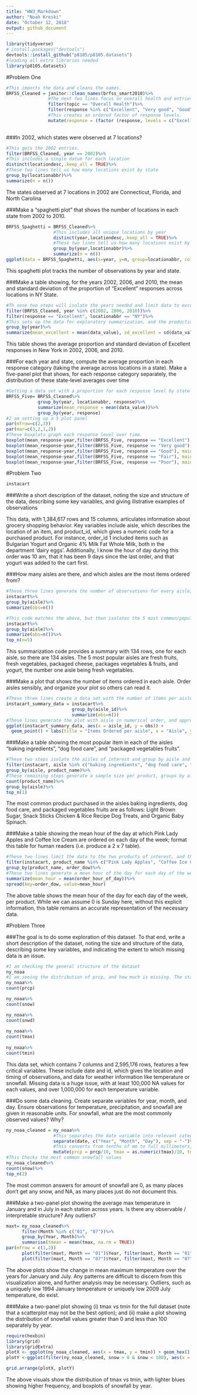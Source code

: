```yaml
---
title: "HW3_Markdown"
author: "Noah Kreski"
date: "October 12, 2018"
output: github_document
---
```

``` r
library(tidyverse)
# install.packages("devtools")
devtools::install_github("p8105/p8105.datasets")
#loading all extra libraries needed
library(p8105.datasets)
```

#Problem One

```r
#This imports the data and cleans the names.
BRFSS_Cleaned = janitor::clean_names(brfss_smart2010)%>%
                #The next two lines focus on overall health and entries with one of five relevant response levels.
                filter(topic == "Overall Health")%>%
                filter(response %in% c("Excellent", "Very good", "Good", "Fair", "Poor"))%>%
                #This creates an ordered factor of response levels.
                mutate(response = (factor (response, levels = c("Excellent", "Very good", "Good", "Fair", "Poor"))))
                
```

###In 2002, which states were observed at 7 locations?

```r
#This gets the 2002 entries.
filter(BRFSS_Cleaned, year == 2002)%>%
#This includes a single datum for each location
distinct(locationdesc,.keep_all = TRUE)%>%
#These two lines tell us how many locations exist by state
group_by(locationabbr)%>%
summarize(n = n())
```

The states observed at 7 locations in 2002 are Connecticut, Florida, and North Carolina

###Make a “spaghetti plot” that shows the number of locations in each state from 2002 to 2010.

```r

BRFSS_Spaghetti = BRFSS_Cleaned%>%
                  #This includes all unique locations by year
                  distinct(year,locationdesc,.keep_all = TRUE)%>%
                  #These two lines tell us how many locations exist by state and year
                  group_by(year,locationabbr)%>%
                  summarize(n = n())
ggplot(data = BRFSS_Spaghetti, aes(x=year, y=n, group=locationabbr, color = locationabbr)) + geom_line()
```

This spaghetti plot tracks the number of observations by year and state.

###Make a table showing, for the years 2002, 2006, and 2010, the mean and standard deviation of the proportion of “Excellent” responses across locations in NY State.
```r
#Th sese two steps will isolate the years needed and limit data to excellent responses across NY
filter(BRFSS_Cleaned, year %in% c(2002, 2006, 2010))%>%
filter(response == "Excellent", locationabbr == "NY")%>%
#This sets up the data for exploratory summarization, and the production of a mean and standard deviation
group_by(year)%>%
summarize(mean_excellent = mean(data_value), sd_excellent = sd(data_value))

```

This table shows the average proportion and standard deviation of Excellent responses in New York in 2002, 2006, and 2010.

###For each year and state, compute the average proportion in each response category (taking the average across locations in a state). Make a five-panel plot that shows, for each response category separately, the distribution of these state-level averages over time

```r
#Getting a data set with a proportion for each response level by state and year
BRFSS_Five= BRFSS_Cleaned%>%
            group_by(year, locationabbr, response)%>%
            summarize(mean_response = mean(data_value))%>%
            group_by(year, response)
#I am setting up a 5 plot panel
par(mfrow=c(2,3))
par(mar=c(3,2,1,2))
#These boxplots graph each response level over time.
boxplot(mean_response~year,filter(BRFSS_Five, response == "Excellent"), main = "Excellent")
boxplot(mean_response~year,filter(BRFSS_Five, response == "Very good"), main = "Very Good")
boxplot(mean_response~year,filter(BRFSS_Five, response == "Good"), main = "Good")
boxplot(mean_response~year,filter(BRFSS_Five, response == "Fair"), main = "Fair")
boxplot(mean_response~year,filter(BRFSS_Five, response == "Poor"), main = "Poor")
```

#Problem Two

```r
instacart
```

###Write a short description of the dataset, noting the size and structure of the data, describing some key variables, and giving illstrative examples of observations

This data, with 1,384,617 rows and 15 columns, articulates information about grocery shopping behavior. Key variables include aisle, which describes the location of an item, and product_id, which gives a numeric code for a purchased product. For instance, order_id 1 included items such as Bulgarian Yogurt and Organic 4% Milk Fat Whole Milk, both in the department 'dairy eggs'. Additionally, I know the hour of day during this order was 10 am, that it has been 9 days since the last order, and that yogurt was added to the cart first.

###How many aisles are there, and which aisles are the most items ordered from?
```r
#These three lines generate the number of observations for every aisle, and by extension, includes every aisle as a row. 
instacart%>%
group_by(aisle)%>%
summarize(obs=n())

#This code matches the above, but then isolates the 5 most common/popular aisles.
instacart%>%
group_by(aisle)%>%
summarize(obs=n())%>%
top_n(n=5)
```
This summarization code provides a summary with 134 rows, one for each aisle, so there are 134 aisles. The 5 most popular aisles are fresh fruits, fresh vegetables, packaged cheese, packages vegetables & fruits, and yogurt, the number one aisle being fresh vegetables.

###Make a plot that shows the number of items ordered in each aisle. Order aisles sensibly, and organize your plot so others can read it.
```r
#These three lines create a data set with the number of items per aisle, ready for plotting
instacart_summary_data = instacart%>%
                         group_by(aisle_id)%>%
                         summarize(obs=n())
#These lines generate the plot with aisle in numerical order, and appropriate labels
ggplot(instacart_summary_data, aes(x = aisle_id, y = obs)) + 
  geom_point() + labs(title = "Items Ordered per aisle", x = "Aisle", y = "Orders")
```

###Make a table showing the most popular item in each of the aisles “baking ingredients”, “dog food care”, and “packaged vegetables fruits”.

```r
#These two steps isolate the aisles of interest and group by aisle and product name for analyses
filter(instacart, aisle %in% c("baking ingredients", "dog food care", "packaged vegetables fruits"))%>%
group_by(aisle, product_name)%>%
#These remaining steps generate a sample size per product, groups by aisle, and generates the most common product in each category
count(product_name)%>%
group_by(aisle)%>%
top_n(1)
```
The most common product purchased in the aisles baking ingredients, dog food care, and packaged vegetables fruits are as follows: Light Brown Sugar, Snack Sticks Chicken & Rice Recipe Dog Treats, and Organic Baby Spinach.

###Make a table showing the mean hour of the day at which Pink Lady Apples and Coffee Ice Cream are ordered on each day of the week; format this table for human readers (i.e. produce a 2 x 7 table).

```r
#These two lines limit the data to the two products of interest, and then group by product and day of week
filter(instacart, product_name %in% c("Pink Lady Apples", "Coffee Ice Cream"))%>%
group_by(product_name, order_dow)%>%
#These two lines generate a mean hour of the day for each day of the week and product, before creating a more readable 2x7 table
summarize(mean_hour = mean(order_hour_of_day))%>%
spread(key=order_dow, value=mean_hour)
```
The above table shows the mean hour of the day for each day of the week, per product. While we can assume 0 is Sunday here, without this explicit information, this table remains an accurate representation of the necessary data.

#Problem Three

###The goal is to do some exploration of this dataset. To that end, write a short description of the dataset, noting the size and structure of the data, describing some key variables, and indicating the extent to which missing data is an issue. 
```r
#I am checking the general structure of the dataset
ny_noaa
#I am seeing the distribution of prcp, and how much is missing. The statements below are the same goal for each variable
ny_noaa%>%
count(prcp)

ny_noaa%>%
count(snow)

ny_noaa%>%
count(snwd)
  
ny_noaa%>%
count(tmax)
  
ny_noaa%>%
count(tmin)
```

This data set, which contains 7 columns and 2,595,176 rows, features a few critical variables. These include date and id, which gives the location and timing of observations, and data for weather information like temperature or snowfall. Missing data is a huge issue, with at least 100,000 NA values for each values, and over 1,000,000 for each temperature variable.

###Do some data cleaning. Create separate variables for year, month, and day. Ensure observations for temperature, precipitation, and snowfall are given in reasonable units. For snowfall, what are the most commonly observed values? Why?

```r
ny_noaa_cleaned = ny_noaa%>%
                  #This separates the date variable into relevant categories.
                  separate(date, c("Year", "Month", "Day"), sep = "-")%>%
                  #This converts from tenths of mm to full millimeters, and from tenths of degrees Celsius to full degrees.
                  mutate(prcp = prcp/10, tmax = as.numeric(tmax)/10, tmin = as.numeric(tmin)/10)
#This Checks the most common snowfall values
ny_noaa_cleaned%>%
count(snow)%>%
top_n(2)
```

The most common answers for amount of snowfall are 0, as many places don't get any snow, and NA, as many places just do not document this.

###Make a two-panel plot showing the average max temperature in January and in July in each station across years. Is there any observable / interpretable structure? Any outliers?

```r
maxt= ny_noaa_cleaned%>%
      filter(Month %in% c("01", "07"))%>%
      group_by(Year, Month)%>%
      summarise(tmean = mean(tmax, na.rm = TRUE))
par(mfrow = c(1,2))
      plot(filter(maxt, Month == "01")$Year, filter(maxt, Month == "01")$tmean, xlab = "Year", ylab = "tmax", main = "January")
      plot(filter(maxt, Month == "07")$Year, filter(maxt, Month == "07")$tmean, xlab = "Year", ylab = "tmax", main = "July")

```

The above plots show the change in mean maximum temperature over the years for January and July. Any patterns are difficult to discern from this visualization alone, and further analysis may be necessary. Outliers, such as a uniquely low 1994 January temperature or uniquely low 2009 July temperature, do exist.

###Make a two-panel plot showing (i) tmax vs tmin for the full dataset (note that a scatterplot may not be the best option); and (ii) make a plot showing the distribution of snowfall values greater than 0 and less than 100 separately by year.

```r
require(hexbin)
library(grid)
library(gridExtra)
plotX <- ggplot(ny_noaa_cleaned, aes(x = tmax, y = tmin)) + geom_hex()
plotY <-ggplot(filter(ny_noaa_cleaned, snow > 0 & snow < 100), aes(x = Year, y = snow)) + geom_boxplot()+scale_x_discrete(breaks = c("1981", "1990", "2000", "2010"))

grid.arrange(plotX, plotY)


```

The above visuals show the distribution of tmax vs tmin, with lighter blues showing higher frequency, and boxplots of snowfall by year.
